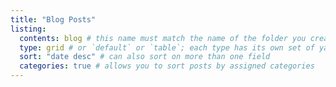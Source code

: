 ```yaml
---
title: "Blog Posts"
listing: 
  contents: blog # this name must match the name of the folder you created in step #1; here, all Quarto docs in the `blog` directory will be included on your listing page
  type: grid # or `default` or `table`; each type has its own set of yaml options to include
  sort: "date desc" # can also sort on more than one field
  categories: true # allows you to sort posts by assigned categories 
---
```

